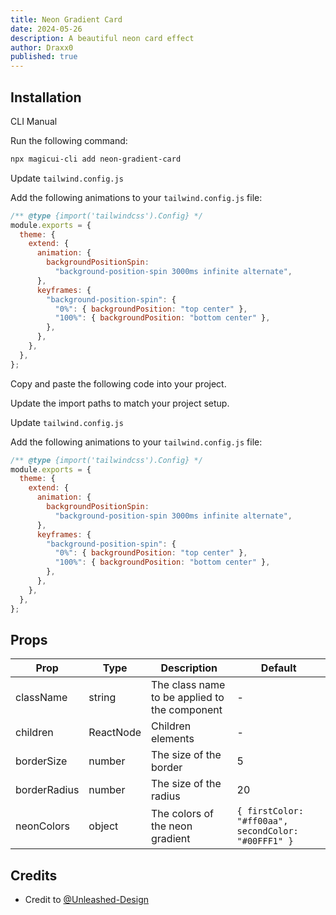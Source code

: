 ```yaml
---
title: Neon Gradient Card
date: 2024-05-26
description: A beautiful neon card effect
author: Draxx0
published: true
---
```


<ComponentPreview name="neon-gradient-card-demo" />

## Installation

<Tabs defaultValue="cli">

<TabsList>
  <TabsTrigger value="cli">CLI</TabsTrigger>
  <TabsTrigger value="manual">Manual</TabsTrigger>
</TabsList>
<TabsContent value="cli">

<Steps>

<Step>Run the following command:</Step>

```bash
npx magicui-cli add neon-gradient-card
```

<Step>Update `tailwind.config.js`</Step>

Add the following animations to your `tailwind.config.js` file:

```js title="tailwind.config.js" {5-14}
/** @type {import('tailwindcss').Config} */
module.exports = {
  theme: {
    extend: {
      animation: {
        backgroundPositionSpin:
          "background-position-spin 3000ms infinite alternate",
      },
      keyframes: {
        "background-position-spin": {
          "0%": { backgroundPosition: "top center" },
          "100%": { backgroundPosition: "bottom center" },
        },
      },
    },
  },
};
```

</Steps>

</TabsContent>

<TabsContent value="manual">

<Steps>

<Step>Copy and paste the following code into your project.</Step>

<ComponentSource name="neon-gradient-card" />

<Step>Update the import paths to match your project setup.</Step>

<Step>Update `tailwind.config.js`</Step>

Add the following animations to your `tailwind.config.js` file:

```js title="tailwind.config.js" {5-14}
/** @type {import('tailwindcss').Config} */
module.exports = {
  theme: {
    extend: {
      animation: {
        backgroundPositionSpin:
          "background-position-spin 3000ms infinite alternate",
      },
      keyframes: {
        "background-position-spin": {
          "0%": { backgroundPosition: "top center" },
          "100%": { backgroundPosition: "bottom center" },
        },
      },
    },
  },
};
```

</Steps>

</TabsContent>

</Tabs>

## Props

| Prop         | Type      | Description                                   | Default                                             |
| ------------ | --------- | --------------------------------------------- | --------------------------------------------------- |
| className    | string    | The class name to be applied to the component | -                                                   |
| children     | ReactNode | Children elements                             | -                                                   |
| borderSize   | number    | The size of the border                        | 5                                                   |
| borderRadius | number    | The size of the radius                        | 20                                                  |
| neonColors   | object    | The colors of the neon gradient               | `{ firstColor: "#ff00aa", secondColor: "#00FFF1" }` |

## Credits

- Credit to [@Unleashed-Design](https://unleashed-design.de/)
